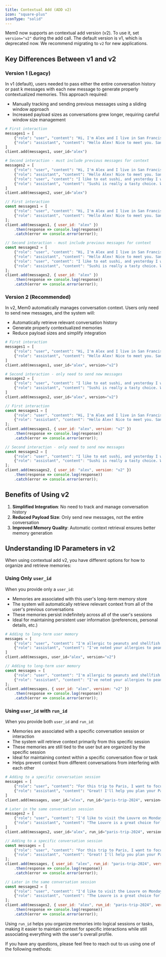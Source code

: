 ```yaml
---
title: Contextual Add (ADD v2)
icon: "square-plus"
iconType: "solid"
---
```


<Snippet file="security-compliance.mdx" />

Mem0 now supports an contextual add version (v2). To use it, set `version="v2"` during the add call. The default version is v1, which is deprecated now. We recommend migrating to `v2` for new applications.

## Key Differences Between v1 and v2

### Version 1 (Legacy)
In v1 (default), users needed to pass either the entire conversation history or past k messages with each new message to generate properly contextualized memories. This approach required:

- Manually tracking and sending previous messages using a sliding window approach
- Increased payload sizes as conversations grew longer, requiring careful window size management

<CodeGroup>

```python Python
# First interaction
messages1 = [
    {"role": "user", "content": "Hi, I'm Alex and I live in San Francisco."},
    {"role": "assistant", "content": "Hello Alex! Nice to meet you. San Francisco is a beautiful city."}
]
client.add(messages1, user_id="alex")

# Second interaction - must include previous messages for context
messages2 = [
    {"role": "user", "content": "Hi, I'm Alex and I live in San Francisco."},
    {"role": "assistant", "content": "Hello Alex! Nice to meet you. San Francisco is a beautiful city."},
    {"role": "user", "content": "I like to eat sushi, and yesterday I went to Sunnyvale to eat sushi with my friends."},
    {"role": "assistant", "content": "Sushi is really a tasty choice. What did you do this weekend?"}
]
client.add(messages2, user_id="alex")
```

```javascript JavaScript
// First interaction
const messages1 = [
    {"role": "user", "content": "Hi, I'm Alex and I live in San Francisco."},
    {"role": "assistant", "content": "Hello Alex! Nice to meet you. San Francisco is a beautiful city."}
];
client.add(messages1, { user_id: "alex" })
    .then(response => console.log(response))
    .catch(error => console.error(error));

// Second interaction - must include previous messages for context
const messages2 = [
    {"role": "user", "content": "Hi, I'm Alex and I live in San Francisco."},
    {"role": "assistant", "content": "Hello Alex! Nice to meet you. San Francisco is a beautiful city."},
    {"role": "user", "content": "I like to eat sushi, and yesterday I went to Sunnyvale to eat sushi with my friends."},
    {"role": "assistant", "content": "Sushi is really a tasty choice. What did you do this weekend?"}
];
client.add(messages2, { user_id: "alex" })
    .then(response => console.log(response))
    .catch(error => console.error(error));
```

</CodeGroup>

### Version 2 (Recommended)
In v2, Mem0 automatically manages conversation context. Users only need to send new messages, and the system will:

- Automatically retrieve relevant conversation history
- Generate properly contextualized memories
- Reduce payload sizes and simplify integration

<CodeGroup>

```python Python
# First interaction
messages1 = [
    {"role": "user", "content": "Hi, I'm Alex and I live in San Francisco."},
    {"role": "assistant", "content": "Hello Alex! Nice to meet you. San Francisco is a beautiful city."}
]
client.add(messages1, user_id="alex", version="v2")

# Second interaction - only need to send new messages
messages2 = [
    {"role": "user", "content": "I like to eat sushi, and yesterday I went to Sunnyvale to eat sushi with my friends."},
    {"role": "assistant", "content": "Sushi is really a tasty choice. What did you do this weekend?"}
]
client.add(messages2, user_id="alex", version="v2")
```

```javascript JavaScript
// First interaction
const messages1 = [
    {"role": "user", "content": "Hi, I'm Alex and I live in San Francisco."},
    {"role": "assistant", "content": "Hello Alex! Nice to meet you. San Francisco is a beautiful city."}
];
client.add(messages1, { user_id: "alex", version: "v2" })
    .then(response => console.log(response))
    .catch(error => console.error(error));

// Second interaction - only need to send new messages
const messages2 = [
    {"role": "user", "content": "I like to eat sushi, and yesterday I went to Sunnyvale to eat sushi with my friends."},
    {"role": "assistant", "content": "Sushi is really a tasty choice. What did you do this weekend?"}
];
client.add(messages2, { user_id: "alex", version: "v2" })
    .then(response => console.log(response))
    .catch(error => console.error(error));
```

</CodeGroup>

## Benefits of Using v2

1. **Simplified Integration**: No need to track and manage conversation history
2. **Reduced Payload Size**: Only send new messages, not the entire conversation
3. **Improved Memory Quality**: Automatic context retrieval ensures better memory generation

## Understanding ID Parameters in v2

When using contextual add v2, you have different options for how to organize and retrieve memories:

### Using Only `user_id`

When you provide only a `user_id`:

- Memories are associated with this user's long-term memory store
- The system will automatically retrieve relevant context from all of the user's previous conversations
- These memories persist indefinitely across all of the user's sessions
- Ideal for maintaining persistent user information (preferences, personal details, etc.)

<CodeGroup>

```python Python
# Adding to long-term user memory
messages = [
    {"role": "user", "content": "I'm allergic to peanuts and shellfish."},
    {"role": "assistant", "content": "I've noted your allergies to peanuts and shellfish."}
]
client.add(messages, user_id="alex", version="v2")
```

```javascript JavaScript
// Adding to long-term user memory
const messages = [
    {"role": "user", "content": "I'm allergic to peanuts and shellfish."},
    {"role": "assistant", "content": "I've noted your allergies to peanuts and shellfish."}
];
client.add(messages, { user_id: "alex", version: "v2" })
    .then(response => console.log(response))
    .catch(error => console.error(error));
```

</CodeGroup>

### Using `user_id` with `run_id`

When you provide both `user_id` and `run_id`:

- Memories are associated with a specific conversation session or interaction
- The system will retrieve context primarily from this specific session
- These memories are still tied to the user but are organized by the specific session
- Ideal for maintaining context within a specific conversation flow or task
- Helps prevent context from different conversations from interfering with each other

<CodeGroup>

```python Python
# Adding to a specific conversation session
messages = [
    {"role": "user", "content": "For this trip to Paris, I want to focus on art museums."},
    {"role": "assistant", "content": "Great! I'll help you plan your Paris trip with a focus on art museums."}
]
client.add(messages, user_id="alex", run_id="paris-trip-2024", version="v2")

# Later in the same conversation session
messages2 = [
    {"role": "user", "content": "I'd like to visit the Louvre on Monday."},
    {"role": "assistant", "content": "The Louvre is a great choice for Monday. Would you like information about opening hours?"}
]
client.add(messages2, user_id="alex", run_id="paris-trip-2024", version="v2")
```

```javascript JavaScript
// Adding to a specific conversation session
const messages = [
    {"role": "user", "content": "For this trip to Paris, I want to focus on art museums."},
    {"role": "assistant", "content": "Great! I'll help you plan your Paris trip with a focus on art museums."}
];
client.add(messages, { user_id: "alex", run_id: "paris-trip-2024", version: "v2" })
    .then(response => console.log(response))
    .catch(error => console.error(error));

// Later in the same conversation session
const messages2 = [
    {"role": "user", "content": "I'd like to visit the Louvre on Monday."},
    {"role": "assistant", "content": "The Louvre is a great choice for Monday. Would you like information about opening hours?"}
];
client.add(messages2, { user_id: "alex", run_id: "paris-trip-2024", version: "v2" })
    .then(response => console.log(response))
    .catch(error => console.error(error));
```

</CodeGroup>

Using `run_id` helps you organize memories into logical sessions or tasks, making it easier to maintain context for specific interactions while still associating everything with the user's overall profile.

If you have any questions, please feel free to reach out to us using one of the following methods:

<Snippet file="get-help.mdx" />
